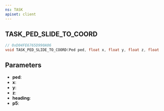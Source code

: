 ```yaml
---
ns: TASK
apiset: client
---
```

## TASK_PED_SLIDE_TO_COORD

```c
// 0xD04FE6765D990A06
void TASK_PED_SLIDE_TO_COORD(Ped ped, float x, float y, float z, float heading, float p5);
```


## Parameters
* **ped**:
* **x**:
* **y**:
* **z**:
* **heading**:
* **p5**: